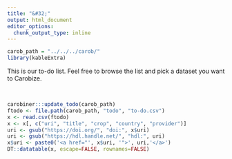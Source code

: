 ```yaml
---
title: "&#32;"
output: html_document
editor_options: 
  chunk_output_type: inline
---
```


```r
carob_path = "../../../carob/"
library(kableExtra)
```

This is our to-do list. Feel free to browse the list and pick a dataset you want to Carobize.

|
|

```r
carobiner:::update_todo(carob_path)
ftodo <- file.path(carob_path, "todo", "to-do.csv")
x <- read.csv(ftodo)
x <- x[, c("uri", "title", "crop", "country", "provider")]
uri <- gsub("https://doi.org/", "doi:", x$uri)
uri <- gsub("https://hdl.handle.net/", "hdl:", uri)
x$uri <- paste0('<a href="', x$uri, '">', uri,'</a>')
DT::datatable(x, escape=FALSE, rownames=FALSE)
```

